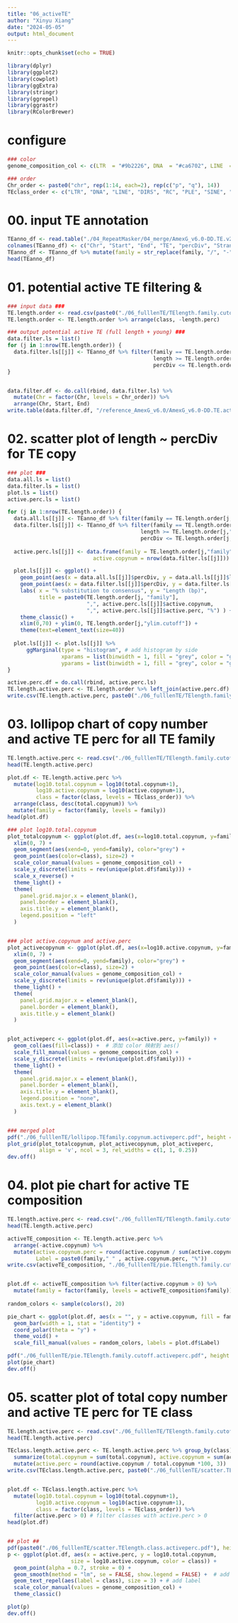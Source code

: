 ```yaml
---
title: "06_activeTE"
author: "Xinyu Xiang"
date: "2024-05-05"
output: html_document
---
```


```r
knitr::opts_chunk$set(echo = TRUE)

library(dplyr)
library(ggplot2)
library(cowplot)
library(ggExtra)
library(stringr)
library(ggrepel)
library(ggrastr)
library(RColorBrewer)

```

# configure
```r
### color
genome_composition_col <- c(LTR  = "#9b2226", DNA  = "#ca6702", LINE  = "#007f5f", SINE  = "#4895ef", DIRS  = "#e9d8a6", Low_complexity  = "#b6ad90", Ngaro  = "#b9fbc0", PLE  = "#e7bc91", RC = "#dbcdf0", Satellite  = "#c5dedd", Simple_repeat  = "#8eecf5", other  = "#eddcd2", unknown  = "#d3d3d3", Genome_other = "#f5f3f4")

### order
Chr_order <- paste0("chr", rep(1:14, each=2), rep(c("p", "q"), 14))
TEclass_order <- c("LTR", "DNA", "LINE", "DIRS", "RC", "PLE", "SINE", "Simple_repeat", "Ngaro", "Low_complexity", "Satellite", "other", "unknown")
```


# 00. input TE annotation
```r
TEanno_df <- read.table("./04_RepeatMasker/04_merge/AmexG_v6.0-DD.TE.v2.bed", header = F)
colnames(TEanno_df) <- c("Chr", "Start", "End", "TE", "percDiv", "Strand", "family", "class")
TEanno_df <- TEanno_df %>% mutate(family = str_replace(family, "/", "-"), length = (End-Start+1))
head(TEanno_df)
```

# 01. potential active TE filtering & 
```r
### input data ###
TE.length.order <- read.csv(paste0("./06_fulllenTE/TElength.family.cutoff.csv"))
TE.length.order <- TE.length.order %>% arrange(class, -length.perc)

### output potential active TE (full length + young) ###
data.filter.ls = list()
for (j in 1:nrow(TE.length.order)) {
  data.filter.ls[[j]] <- TEanno_df %>% filter(family == TE.length.order[j,"family"], 
                                              length >= TE.length.order[j,"length.cutoff"], 
                                              percDiv <= TE.length.order[j,"percDiv.cutoff"]) 
}


data.filter.df <- do.call(rbind, data.filter.ls) %>% 
  mutate(Chr = factor(Chr, levels = Chr_order)) %>% 
  arrange(Chr, Start, End)
write.table(data.filter.df, "/reference_AmexG_v6.0/AmexG_v6.0-DD.TE.active.bed", quote = F, row.names = F, col.names = F, sep = "\t")
```

# 02. scatter plot of length ~ percDiv for TE copy
```r
### plot ###
data.all.ls = list()
data.filter.ls = list()
plot.ls = list()
active.perc.ls = list()

for (j in 1:nrow(TE.length.order)) {
  data.all.ls[[j]] <- TEanno_df %>% filter(family == TE.length.order[j,"family"]) 
  data.filter.ls[[j]] <- TEanno_df %>% filter(family == TE.length.order[j,"family"], 
                                          length >= TE.length.order[j,"length.cutoff"], 
                                          percDiv <= TE.length.order[j,"percDiv.cutoff"]) 
  
  active.perc.ls[[j]] <- data.frame(family = TE.length.order[j,"family"], total.copynum = nrow(data.all.ls[[j]]),
                           active.copynum = nrow(data.filter.ls[[j]])) %>% mutate(active.perc = round(active.copynum / total.copynum*100, 3))

  plot.ls[[j]] <- ggplot() +
    geom_point(aes(x = data.all.ls[[j]]$percDiv, y = data.all.ls[[j]]$length), colour = "grey", fill = "grey", alpha=0.5, size = 0.5) +
    geom_point(aes(x = data.filter.ls[[j]]$percDiv, y = data.filter.ls[[j]]$length), colour = "red", fill = "red",size = 0.5) +
    labs( x = "% substitution to consensus", y = "Length (bp)",
          title = paste0(TE.length.order[j, "family"], 
                         ",", active.perc.ls[[j]]$active.copynum, 
                         ",", active.perc.ls[[j]]$active.perc, "%") ) +
    theme_classic() + 
    xlim(0,70) + ylim(0, TE.length.order[j,"ylim.cutoff"]) + 
    theme(text=element_text(size=40))
  
  plot.ls[[j]] <- plot.ls[[j]] %>%
      ggMarginal(type = "histogram", # add histogram by side
                 xparams = list(binwidth = 1, fill = "grey", color = "grey"),
                 yparams = list(binwidth = 1, fill = "grey", color = "grey"))
}  

active.perc.df = do.call(rbind, active.perc.ls)
TE.length.active.perc <- TE.length.order %>% left_join(active.perc.df)
write.csv(TE.length.active.perc, paste0("./06_fulllenTE/TElength.family.cutoff.activeperc.csv"), row.names = F, quote = F)

```

# 03. lollipop chart of copy number and active TE perc for all TE family
```r
TE.length.active.perc <- read.csv("./06_fulllenTE/TElength.family.cutoff.activeperc.csv")
head(TE.length.active.perc)

plot.df <- TE.length.active.perc %>% 
  mutate(log10.total.copynum = log10(total.copynum+1),
         log10.active.copynum = log10(active.copynum+1),
         class = factor(class, levels = TEclass_order)) %>% 
  arrange(class, desc(total.copynum)) %>%
  mutate(family = factor(family, levels = family))
head(plot.df)

### plot log10.total.copynum
plot_totalcopynum <- ggplot(plot.df, aes(x=log10.total.copynum, y=family)) +
  xlim(0, 7) + 
  geom_segment(aes(xend=0, yend=family), color="grey") +
  geom_point(aes(color=class), size=2) +  
  scale_color_manual(values = genome_composition_col) +  
  scale_y_discrete(limits = rev(unique(plot.df$family))) +  
  scale_x_reverse() +  
  theme_light() +
  theme(
    panel.grid.major.x = element_blank(),
    panel.border = element_blank(),
    axis.title.y = element_blank(),
    legend.position = "left" 
  )


### plot active.copynum and active.perc
plot_activecopynum <- ggplot(plot.df, aes(x=log10.active.copynum, y=family)) +
  xlim(0, 7) + 
  geom_segment(aes(xend=0, yend=family), color="grey") +
  geom_point(aes(color=class), size=2) + 
  scale_color_manual(values = genome_composition_col) + 
  scale_y_discrete(limits = rev(unique(plot.df$family))) + 
  theme_light() +
  theme(
    panel.grid.major.x = element_blank(),
    panel.border = element_blank(),
    axis.title.y = element_blank() 
  )


plot_activeperc <- ggplot(plot.df, aes(x=active.perc, y=family)) +
  geom_col(aes(fill=class)) +  # 添加 color 映射到 aes()
  scale_fill_manual(values = genome_composition_col) + 
  scale_y_discrete(limits = rev(unique(plot.df$family))) + 
  theme_light() +
  theme(
    panel.grid.major.x = element_blank(),
    panel.border = element_blank(),
    axis.title.y = element_blank(),
    legend.position = "none", 
    axis.text.y = element_blank()
  )


### merged plot
pdf("./06_fulllenTE/lollipop.TEfamily.copynum.activeperc.pdf", height = 10, width = 12)
plot_grid(plot_totalcopynum, plot_activecopynum, plot_activeperc, 
          align = 'v', ncol = 3, rel_widths = c(1, 1, 0.25))
dev.off()

```


# 04. plot pie chart for active TE composition
```r
TE.length.active.perc <- read.csv("./06_fulllenTE/TElength.family.cutoff.activeperc.csv")
head(TE.length.active.perc)

activeTE_composition <- TE.length.active.perc %>% 
  arrange(-active.copynum) %>%
  mutate(active.copynum.perc = round(active.copynum / sum(active.copynum) *100, 3),
         Label = paste0(family," " , active.copynum.perc, "%"))
write.csv(activeTE_composition, "./06_fulllenTE/pie.TElength.family.cutoff.activeperc.csv", quote = F, row.names = F)


plot.df <- activeTE_composition %>% filter(active.copynum > 0) %>%
  mutate(family = factor(family, levels = activeTE_composition$family))
  
random_colors <- sample(colors(), 20)

pie_chart <- ggplot(plot.df, aes(x = "", y = active.copynum, fill = family)) +
  geom_bar(width = 1, stat = "identity") +
  coord_polar(theta = "y") + 
  theme_void() + 
  scale_fill_manual(values = random_colors, labels = plot.df$Label)

pdf("./06_fulllenTE/pie.TElength.family.cutoff.activeperc.pdf", height = 4, width = 6)
plot(pie_chart)
dev.off()
```


# 05. scatter plot of total copy number and active TE perc for TE class
```r
TE.length.active.perc <- read.csv("./06_fulllenTE/TElength.family.cutoff.activeperc.csv")
head(TE.length.active.perc)

TEclass.length.active.perc <- TE.length.active.perc %>% group_by(class) %>%
  summarize(total.copynum = sum(total.copynum), active.copynum = sum(active.copynum)) %>%
  mutate(active.perc = round(active.copynum / total.copynum *100, 3))
write.csv(TEclass.length.active.perc, paste0("./06_fulllenTE/scatter.TElength.class.activeperc.csv"), row.names = F, quote = F)


plot.df <- TEclass.length.active.perc %>% 
  mutate(log10.total.copynum = log10(total.copynum+1),
         log10.active.copynum = log10(active.copynum+1),
         class = factor(class, levels = TEclass_order)) %>%
  filter(active.perc > 0) # filter classes with active.perc > 0
head(plot.df)


## plot ##
pdf(paste0("./06_fulllenTE/scatter.TElength.class.activeperc.pdf"), height = 4, width = 5)
p <- ggplot(plot.df, aes(x = active.perc, y = log10.total.copynum, 
                    size = log10.active.copynum, color = class)) +
  geom_point(alpha = 0.7, stroke = 0) + 
  geom_smooth(method = "lm", se = FALSE, show.legend = FALSE) +  # add fitted line
  geom_text_repel(aes(label = class), size = 3) + # add label
  scale_color_manual(values = genome_composition_col) + 
  theme_classic()

plot(p)
dev.off()
```

